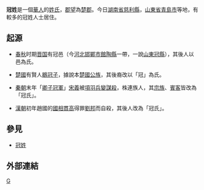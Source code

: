 {{unreferenced|time=2018-08-07T05:46:14+00:00}}
{{姓氏
|姓氏=冠
|拼音=guan
|中国大陆=
|台湾=Guan
|香港=
|澳门=
|新加坡=
|马来西亚=
|越南=
|韩国=
|反切=
|同音字=
|堂号=
|郡望=[[楚郡|楚郡]]
}}

'''冠姓'''是一個[[華人|華人]]的[[姓氏|姓氏]]，[[郡望|郡望]]為[[楚郡|楚郡]]。今日[[湖南省|湖南省]][[慈利縣|慈利縣]]，[[山東省|山東省]][[青島市|青島市]]等地，有較多的冠姓人士居住。

==起源==
*[[春秋时期|春秋]]时期[[晋国|晋国]]有冠邑（今[[河北|河北]][[邯鄲市|邯鄲市]][[館陶縣|館陶縣]]一帶，一說[[山東|山東]][[冠縣|冠縣]]），其後人以邑為氏。

*[[楚國|楚國]]有賢人[[鶡冠子|鶡冠子]]，據說本[[楚國|楚國]][[公族|公族]]，其後裔改以「冠」為氏。

*[[秦朝|秦朝]]末年「[[卿子冠軍|卿子冠軍]]」[[宋義|宋義]]被[[項羽|項羽]][[兵變|兵變]][[謀殺|謀殺]]，株連族人，其[[宗族|宗族]]、[[食客|賓客]]皆改為「冠氏」。

*[[漢朝|漢朝]]初年趙國的[[宰相|國相]][[貫高|貫高]]得罪[[劉邦|劉邦]]而自殺，其後人改為「冠氏」。

==參見==
*[[冠姓|冠姓]]

==外部連結==
{{Wikisource further reading}}

[[Category:漢姓|G]]